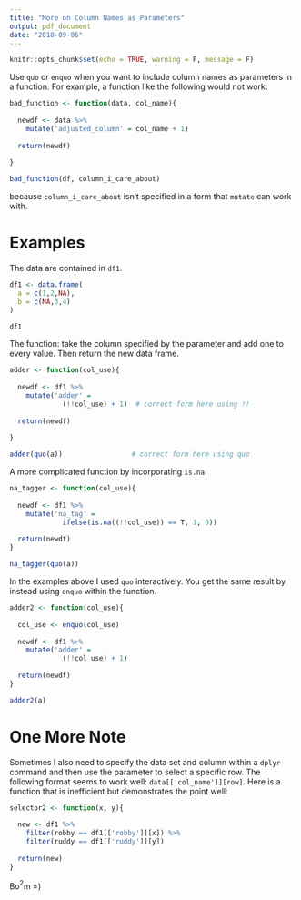 ```yaml
---
title: "More on Column Names as Parameters"
output: pdf_document
date: "2018-09-06"
---
```


```r
knitr::opts_chunk$set(echo = TRUE, warning = F, message = F)
```

Use `quo` or `enquo` when you want to include column names as parameters in a function. For example, a function like the following would not work:

```r

bad_function <- function(data, col_name){
  
  newdf <- data %>%
    mutate('adjusted_column' = col_name + 1)
  
  return(newdf)
  
}

bad_function(df, column_i_care_about)

```

\noindent because `column_i_care_about` isn't specified in a form that `mutate` can work with.

# Examples

The data are contained in `df1`.

```r
df1 <- data.frame(
  a = c(1,2,NA),
  b = c(NA,3,4)
)

df1

```

\noindent The function: take the column specified by the parameter and add one to every value. Then return the new data frame.

```r

adder <- function(col_use){
  
  newdf <- df1 %>%
    mutate('adder' = 
             (!!col_use) + 1)  # correct form here using !!
    
  return(newdf)
  
}

adder(quo(a))                 # correct form here using quo
```

\noindent A more complicated function by incorporating `is.na`.

```r

na_tagger <- function(col_use){
  
  newdf <- df1 %>%
    mutate('na_tag' = 
             ifelse(is.na((!!col_use)) == T, 1, 0))
  
  return(newdf)
}

na_tagger(quo(a))

```

In the examples above I used `quo` interactively. You get the same result by instead using `enquo` within the function.

```r

adder2 <- function(col_use){
  
  col_use <- enquo(col_use)
  
  newdf <- df1 %>%
    mutate('adder' = 
             (!!col_use) + 1)
  
  return(newdf)
}

adder2(a)

```

# One More Note

Sometimes I also need to specify the data set and column within a `dplyr` command and then use the parameter to select a specific row. The following format seems to work well: `data[['col_name']][row]`. Here is a function that is inefficient but demonstrates the point well:

```r

selector2 <- function(x, y){
  
  new <- df1 %>%
    filter(robby == df1[['robby']][x]) %>%
    filter(ruddy == df1[['ruddy']][y])
  
  return(new)
}


```

Bo$^2$m =)